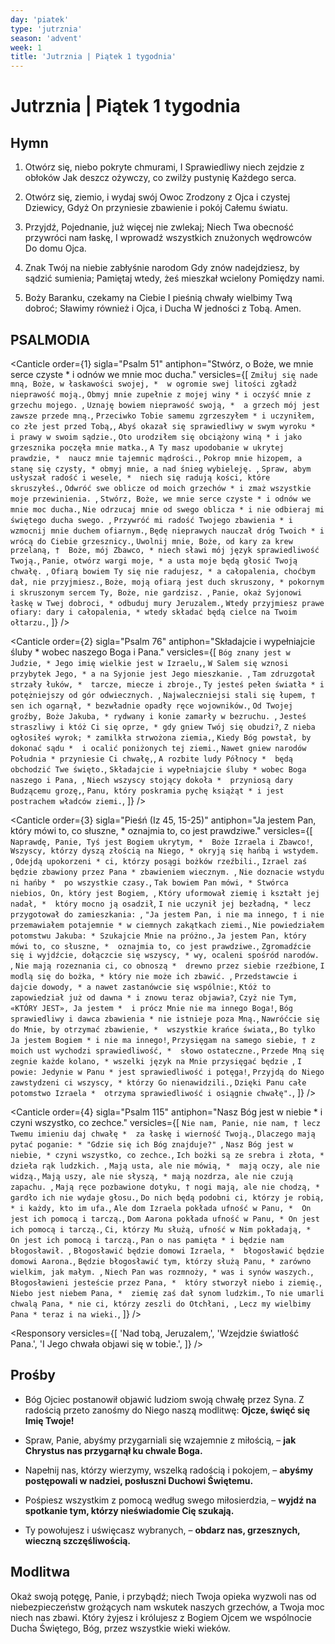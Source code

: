 ```yaml
---
day: 'piatek'
type: 'jutrznia'
season: 'advent'
week: 1
title: 'Jutrznia | Piątek 1 tygodnia'
---
```


# Jutrznia | Piątek 1 tygodnia

<OpeningVersicle />

## Hymn

1. Otwórz się, niebo pokryte chmurami,
   I Sprawiedliwy niech zejdzie z obłoków
   Jak deszcz ożywczy, co zwilży pustynię
   Każdego serca.

2. Otwórz się, ziemio, i wydaj swój Owoc
   Zrodzony z Ojca i czystej Dziewicy,
   Gdyż On przyniesie zbawienie i pokój
   Całemu światu.

3. Przyjdź, Pojednanie, już więcej nie zwlekaj;
   Niech Twa obecność przywróci nam łaskę,
   I wprowadź wszystkich znużonych wędrowców
   Do domu Ojca.

4. Znak Twój na niebie zabłyśnie narodom
   Gdy znów nadejdziesz, by sądzić sumienia;
   Pamiętaj wtedy, żeś mieszkał wcielony
   Pomiędzy nami.

5. Boży Baranku, czekamy na Ciebie
   I pieśnią chwały wielbimy Twą dobroć;
   Sławimy również i Ojca, i Ducha
   W jedności z Tobą. Amen.

## PSALMODIA

<Canticle
  order={1}
  sigla="Psalm 51"
  antiphon="Stwórz, o Boże, we mnie serce czyste * i odnów we mnie moc ducha."
  versicles={[
    `Zmiłuj się nade mną, Boże, w łaskawości swojej, * 
w ogromie swej litości zgładź nieprawość moją.`,
    `Obmyj mnie zupełnie z mojej winy *
i oczyść mnie z grzechu mojego. `,
    `Uznaję bowiem nieprawość swoją, * 
a grzech mój jest zawsze przede mną.`,
    `Przeciwko Tobie samemu zgrzeszyłem *
i uczyniłem, co złe jest przed Tobą,`,
    `Abyś okazał się sprawiedliwy w swym wyroku * 
i prawy w swoim sądzie.`,
    `Oto urodziłem się obciążony winą *
i jako grzesznika poczęła mnie matka.`,
    `A Ty masz upodobanie w ukrytej prawdzie, * 
naucz mnie tajemnic mądrości.`,
    `Pokrop mnie hizopem, a stanę się czysty, *
obmyj mnie, a nad śnieg wybieleję. `,
    `Spraw, abym usłyszał radość i wesele, * 
niech się radują kości, które skruszyłeś.`,
    `Odwróć swe oblicze od moich grzechów *
i zmaż wszystkie moje przewinienia. `,
    `Stwórz, Boże, we mnie serce czyste *
i odnów we mnie moc ducha.`,
    `Nie odrzucaj mnie od swego oblicza *
i nie odbieraj mi świętego ducha swego. `,
    `Przywróć mi radość Twojego zbawienia *
i wzmocnij mnie duchem ofiarnym.`,
    `Będę nieprawych nauczał dróg Twoich *
i wrócą do Ciebie grzesznicy.`,
    `Uwolnij mnie, Boże, od kary za krew przelaną, † 
Boże, mój Zbawco, *
niech sławi mój język sprawiedliwość Twoją.`,
    `Panie, otwórz wargi moje, *
a usta moje będą głosić Twoją chwałę. `,
    `Ofiarą bowiem Ty się nie radujesz, *
a całopalenia, choćbym dał, nie przyjmiesz.`,
    `Boże, moją ofiarą jest duch skruszony, *
pokornym i skruszonym sercem Ty, Boże, nie gardzisz. `,
    `Panie, okaż Syjonowi łaskę w Twej dobroci, *
odbuduj mury Jeruzalem.`,
    `Wtedy przyjmiesz prawe ofiary: dary i całopalenia, *
wtedy składać będą cielce na Twoim ołtarzu.`,
  ]}
/>

<Canticle
  order={2}
  sigla="Psalm 76"
  antiphon="Składajcie i wypełniajcie śluby * wobec naszego Boga i Pana."
  versicles={[
    `Bóg znany jest w Judzie, *
Jego imię wielkie jest w Izraelu,`,
    `W Salem się wznosi przybytek Jego, *
a na Syjonie jest Jego mieszkanie. `,
    `Tam zdruzgotał strzały łuków, * 
tarcze, miecze i zbroje.`,
    `Ty jesteś pełen światła *
i potężniejszy od gór odwiecznych. `,
    `Najwaleczniejsi stali się łupem, †
sen ich ogarnął, *
bezwładnie opadły ręce wojowników.`,
    `Od Twojej groźby, Boże Jakuba, *
rydwany i konie zamarły w bezruchu. `,
    `Jesteś straszliwy i któż Ci się oprze, *
gdy gniew Twój się obudzi?`,
    `Z nieba ogłosiłeś wyrok; *
zamilkła strwożona ziemia,`,
    `Kiedy Bóg powstał, by dokonać sądu * 
i ocalić poniżonych tej ziemi.`,
    `Nawet gniew narodów Południa *
przyniesie Ci chwałę,`,
    `A rozbite ludy Północy * 
będą obchodzić Twe święto.`,
    `Składajcie i wypełniajcie śluby *
wobec Boga naszego i Pana, `,
    `Niech wszyscy stojący dokoła * 
przyniosą dary Budzącemu grozę,`,
    `Panu, który poskramia pychę książąt *
i jest postrachem władców ziemi.`,
  ]}
/>

<Canticle
  order={3}
  sigla="Pieśń (Iz 45, 15-25)"
  antiphon="Ja jestem Pan, który mówi to, co słuszne, * oznajmia to, co jest prawdziwe."
  versicles={[
    `Naprawdę, Panie, Tyś jest Bogiem ukrytym, * 
Boże Izraela i Zbawco!`,
    `Wszyscy, którzy dyszą złością na Niego, *
okryją się hańbą i wstydem. `,
    `Odejdą upokorzeni *
ci, którzy posągi bożków rzeźbili.`,
    `Izrael zaś będzie zbawiony przez Pana *
zbawieniem wiecznym. `,
    `Nie doznacie wstydu ni hańby * 
po wszystkie czasy.`,
    `Tak bowiem Pan mówi, *
Stwórca niebios, On, który jest Bogiem, `,
    `Który uformował ziemię i kształt jej nadał, * 
który mocno ją osadził`,
    `I nie uczynił jej bezładną, *
lecz przygotował do zamieszkania: `,
    `"Ja jestem Pan, i nie ma innego, †
i nie przemawiałem potajemnie *
w ciemnych zakątkach ziemi.`,
    `Nie powiedziałem potomstwu Jakuba: *
Szukajcie Mnie na próżno.`,
    `Ja jestem Pan, który mówi to, co słuszne, * 
oznajmia to, co jest prawdziwe.`,
    `Zgromadźcie się i wyjdźcie, dołączcie się wszyscy, *
wy, ocaleni spośród narodów. `,
    `Nie mają rozeznania ci, co obnoszą * 
drewno przez siebie rzeźbione`,
    `I modlą się do bożka, *
który nie może ich zbawić. `,
    `Przedstawcie i dajcie dowody, *
a nawet zastanówcie się wspólnie:`,
    `Któż to zapowiedział już od dawna *
i znowu teraz objawia?`,
    `Czyż nie Tym, «KTÓRY JEST», Ja jestem * 
i prócz Mnie nie ma innego Boga!`,
    `Bóg sprawiedliwy i dawca zbawienia *
nie istnieje poza Mną.`,
    `Nawróćcie się do Mnie, by otrzymać zbawienie, * 
wszystkie krańce świata,`,
    `Bo tylko Ja jestem Bogiem *
i nie ma innego!`,
    `Przysięgam na samego siebie, †
z moich ust wychodzi sprawiedliwość, * 
słowo ostateczne.`,
    `Przede Mną się zegnie każde kolano, *
wszelki język na Mnie przysięgać będzie `,
    `I powie: Jedynie w Panu *
jest sprawiedliwość i potęga!`,
    `Przyjdą do Niego zawstydzeni ci wszyscy, *
którzy Go nienawidzili.`,
    `Dzięki Panu całe potomstwo Izraela * 
otrzyma sprawiedliwość i osiągnie chwałę".`,
  ]}
/>

<Canticle
  order={4}
  sigla="Psalm 115"
  antiphon="Nasz Bóg jest w niebie * i czyni wszystko, co zechce."
  versicles={[
    `Nie nam, Panie, nie nam, †
lecz Twemu imieniu daj chwałę * 
za łaskę i wierność Twoją.`,
    `Dlaczego mają pytać poganie: *
"Gdzie się ich Bóg znajduje?" `,
    `Nasz Bóg jest w niebie, *
czyni wszystko, co zechce.`,
    `Ich bożki są ze srebra i złota, *
dzieła rąk ludzkich. `,
    `Mają usta, ale nie mówią, * 
mają oczy, ale nie widzą.`,
    `Mają uszy, ale nie słyszą, *
mają nozdrza, ale nie czują zapachu. `,
    `Mają ręce pozbawione dotyku, †
nogi mają, ale nie chodzą, *
gardło ich nie wydaje głosu.`,
    `Do nich będą podobni ci, którzy je robią, *
i każdy, kto im ufa.`,
    `Ale dom Izraela pokłada ufność w Panu, * 
On jest ich pomocą i tarczą.`,
    `Dom Aarona pokłada ufność w Panu, *
On jest ich pomocą i tarczą.`,
    `Ci, którzy Mu służą, ufność w Nim pokładają, * 
On jest ich pomocą i tarczą.`,
    `Pan o nas pamięta *
i będzie nam błogosławił. `,
    `Błogosławić będzie domowi Izraela, * 
błogosławić będzie domowi Aarona.`,
    `Będzie błogosławić tym, którzy służą Panu, *
zarówno wielkim, jak małym. `,
    `Niech Pan was rozmnoży, *
was i synów waszych.`,
    `Błogosławieni jesteście przez Pana, * 
który stworzył niebo i ziemię.`,
    `Niebo jest niebem Pana, * 
ziemię zaś dał synom ludzkim.`,
    `To nie umarli chwalą Pana, *
nie ci, którzy zeszli do Otchłani, `,
    `Lecz my wielbimy Pana *
teraz i na wieki.`,
  ]}
/>

<Passage
  sigla="Jr 30, 21-22"
  passage="To mówi Pan: Będzie władca z Jakuba, jego panujący będzie z niego pochodził. Zapewnię mu dostęp do Mnie, tak że do Mnie się zbliży. I wy będziecie moim narodem, a Ja będę Bogiem waszym."
/>

<Responsory
  versicles={[
    'Nad tobą, Jeruzalem,',
    'Wzejdzie światłość Pana.',
    'I Jego chwała objawi się w tobie.',
  ]}
/>

<Benedictus antiphon="Oto przyjdzie * Bóg i Człowiek, potomek rodu Dawida, / i On zasiądzie na tronie, / alleluja." />

## Prośby

- Bóg Ojciec postanowił objawić ludziom swoją chwałę przez Syna. Z radością przeto zanośmy do Niego naszą modlitwę: **Ojcze, święć się Imię Twoje!**

- Spraw, Panie, abyśmy przygarniali się wzajemnie z miłością, – **jak Chrystus nas przygarnął ku chwale Boga.**

- Napełnij nas, którzy wierzymy, wszelką radością i pokojem, – **abyśmy postępowali w nadziei, posłuszni Duchowi Świętemu.**

- Pośpiesz wszystkim z pomocą według swego miłosierdzia, – **wyjdź na spotkanie tym, którzy nieświadomie Cię szukają.**

- Ty powołujesz i uświęcasz wybranych, – **obdarz nas, grzesznych, wieczną szczęśliwością.**

<CustomIntercessions type="lauds" />

<KyrieEleison />

<LordsPrayer />

## Modlitwa

Okaż swoją potęgę, Panie, i przybądź; niech Twoja opieka wyzwoli nas od niebezpieczeństw grożących nam wskutek naszych grzechów, a Twoja moc niech nas zbawi. Który żyjesz i królujesz z Bogiem Ojcem we wspólnocie Ducha Świętego, Bóg, przez wszystkie wieki wieków.

<Amen />

<BlessingAndConcludingVersicle  />
